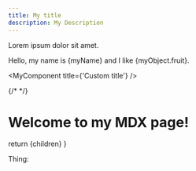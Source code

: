 ```yaml
---
title: My title
description: My Description
---
```



Lorem ipsum dolor sit amet.

Hello, my name is {myName} and I like {myObject.fruit}.

<MyComponent title={'Custom title'} />

{/* <MySnippet1 word="bananas" /> */}

<MySnippet2 />

<MyComponent2 word="apple" />

# Welcome to my MDX page!
 
  return <MdxLayout>{children}</MdxLayout>
}

Thing: <Thing />